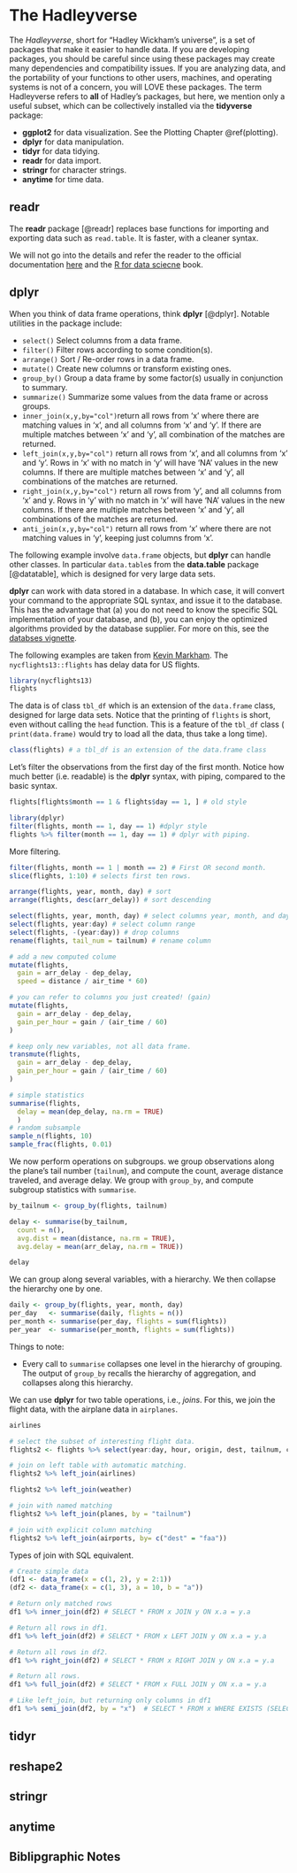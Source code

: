 # The Hadleyverse {#hadley}

The _Hadleyverse_, short for "Hadley Wickham's universe", is a set of packages that make it easier to handle data. 
If you are developing packages, you should be careful since using these packages may create many dependencies and compatibility issues. 
If you are analyzing data, and the portability of your functions to other users, machines, and operating systems is not of a concern, you will LOVE these packages. 
The term Hadleyverse refers to __all__ of Hadley's packages, but here, we mention only a useful subset, which can be collectively installed via the __tidyverse__ package:

- __ggplot2__ for data visualization. See the Plotting Chapter \@ref(plotting).
- __dplyr__ for data manipulation.
- __tidyr__ for data tidying.
- __readr__ for data import.
- __stringr__ for character strings. 
- __anytime__ for time data. 



## readr

The __readr__ package [@readr] replaces base functions for importing and exporting data such as `read.table`. 
It is faster, with a cleaner syntax. 

We will not go into the details and refer the reader to the official documentation [here](http://readr.tidyverse.org/articles/readr.html) and the [R for data sciecne](http://r4ds.had.co.nz/data-import.html) book.



## dplyr  

When you think of data frame operations, think __dplyr__ [@dplyr].
Notable utilities in the package include:

- `select()`	Select columns from a data frame.
- `filter()`	Filter rows according to some condition(s).
- `arrange()`	Sort / Re-order rows in a data frame.
- `mutate()`	Create new columns or transform existing ones.
- `group_by()`	Group a data frame by some factor(s) usually in conjunction to summary.
- `summarize()`	Summarize some values from the data frame or across groups.
- `inner_join(x,y,by="col")`return all rows from ‘x’ where there are matching values in ‘x’, and all columns from ‘x’ and ‘y’. If there are multiple matches between ‘x’ and ‘y’, all combination of the matches are returned.
- `left_join(x,y,by="col")`	return all rows from ‘x’, and all columns from ‘x’ and ‘y’. Rows in ‘x’ with no match in ‘y’ will have ‘NA’ values in the new columns. If there are multiple matches between ‘x’ and ‘y’, all combinations of the matches are returned.
- `right_join(x,y,by="col")` return all rows from ‘y’, and all columns from ‘x’ and y. Rows in ‘y’ with no match in ‘x’ will have ‘NA’ values in the new columns. If there are multiple matches between ‘x’ and ‘y’, all combinations of the matches are returned.
- `anti_join(x,y,by="col")`	return all rows from ‘x’ where there are not matching values in ‘y’, keeping just columns from ‘x’.

The following example involve `data.frame` objects, but __dplyr__ can handle other classes. 
In particular `data.table`s from the __data.table__ package [@datatable], which is designed for very large data sets. 

__dplyr__ can work with data stored in a database. 
In which case, it will convert your command to the appropriate SQL syntax, and issue it to the database. 
This has the advantage that (a) you do not need to know the specific SQL implementation of your database, and (b), you can enjoy the optimized algorithms provided by the database supplier. 
For more on this, see the [databses vignette](https://cran.r-project.org/web/packages/dplyr/vignettes/databases.html).



The following examples are taken from [Kevin Markham](https://github.com/justmarkham/dplyr-tutorial/blob/master/dplyr-tutorial.Rmd).
The `nycflights13::flights` has delay data for US flights. 
```r
library(nycflights13)
flights
```

The data is of class `tbl_df` which is an extension of the `data.frame` class, designed for large data sets. 
Notice that the printing of `flights` is short, even without calling the `head` function. This is a feature of the `tbl_df` class ( `print(data.frame)` would try to load all the data, thus take a long time).

```r
class(flights) # a tbl_df is an extension of the data.frame class
```


Let's filter the observations from the first day of the first month.
Notice how much better (i.e. readable) is the __dplyr__ syntax, with piping, compared to the basic syntax.

```r
flights[flights$month == 1 & flights$day == 1, ] # old style

library(dplyr) 
filter(flights, month == 1, day == 1) #dplyr style
flights %>% filter(month == 1, day == 1) # dplyr with piping.
```

More filtering.

```r
filter(flights, month == 1 | month == 2) # First OR second month.
slice(flights, 1:10) # selects first ten rows.

arrange(flights, year, month, day) # sort
arrange(flights, desc(arr_delay)) # sort descending

select(flights, year, month, day) # select columns year, month, and day
select(flights, year:day) # select column range
select(flights, -(year:day)) # drop columns
rename(flights, tail_num = tailnum) # rename column

# add a new computed colume
mutate(flights,
  gain = arr_delay - dep_delay,
  speed = distance / air_time * 60) 

# you can refer to columns you just created! (gain)
mutate(flights,
  gain = arr_delay - dep_delay,
  gain_per_hour = gain / (air_time / 60)
)

# keep only new variables, not all data frame.
transmute(flights,
  gain = arr_delay - dep_delay,
  gain_per_hour = gain / (air_time / 60)
)

# simple statistics
summarise(flights,
  delay = mean(dep_delay, na.rm = TRUE)
  )
# random subsample 
sample_n(flights, 10) 
sample_frac(flights, 0.01) 

```

We now perform operations on subgroups.
we group observations along the plane's tail number (`tailnum`), and compute the count, average distance traveled, and average delay.
We group with `group_by`, and compute subgroup statistics with `summarise`.

```r
by_tailnum <- group_by(flights, tailnum)

delay <- summarise(by_tailnum,
  count = n(),
  avg.dist = mean(distance, na.rm = TRUE),
  avg.delay = mean(arr_delay, na.rm = TRUE))

delay
```


We can group along several variables, with a hierarchy.
We then collapse the hierarchy one by one. 

```r
daily <- group_by(flights, year, month, day)
per_day   <- summarise(daily, flights = n())
per_month <- summarise(per_day, flights = sum(flights))
per_year  <- summarise(per_month, flights = sum(flights))
```

Things to note:

- Every call to `summarise` collapses one level in the hierarchy of grouping. The output of `group_by` recalls the hierarchy of aggregation, and collapses along this hierarchy.

We can use __dplyr__ for two table operations, i.e., _joins_.
For this, we join the flight data, with the airplane data in `airplanes`.

```r
airlines  

# select the subset of interesting flight data. 
flights2 <- flights %>% select(year:day, hour, origin, dest, tailnum, carrier) 

# join on left table with automatic matching.
flights2 %>% left_join(airlines) 

flights2 %>% left_join(weather) 

# join with named matching
flights2 %>% left_join(planes, by = "tailnum") 

# join with explicit column matching
flights2 %>% left_join(airports, by= c("dest" = "faa")) 
```

Types of join with SQL equivalent. 

```r
# Create simple data
(df1 <- data_frame(x = c(1, 2), y = 2:1))
(df2 <- data_frame(x = c(1, 3), a = 10, b = "a"))

# Return only matched rows
df1 %>% inner_join(df2) # SELECT * FROM x JOIN y ON x.a = y.a

# Return all rows in df1.
df1 %>% left_join(df2) # SELECT * FROM x LEFT JOIN y ON x.a = y.a

# Return all rows in df2.
df1 %>% right_join(df2) # SELECT * FROM x RIGHT JOIN y ON x.a = y.a

# Return all rows. 
df1 %>% full_join(df2) # SELECT * FROM x FULL JOIN y ON x.a = y.a

# Like left_join, but returning only columns in df1
df1 %>% semi_join(df2, by = "x")  # SELECT * FROM x WHERE EXISTS (SELECT 1 FROM y WHERE x.a = y.a)
```






## tidyr







## reshape2



## stringr


## anytime


## Biblipgraphic Notes
